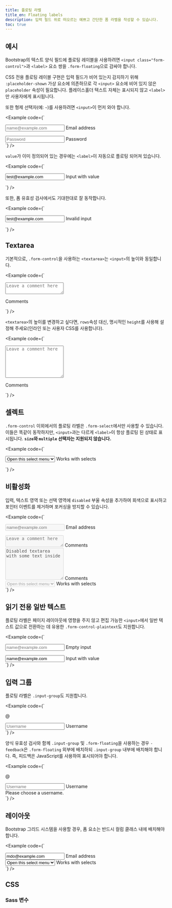 ```yaml
---
title: 플로팅 라벨
title_en: Floating labels
description: 입력 필드 위로 떠오르는 예쁘고 간단한 폼 라벨을 작성할 수 있습니다.
toc: true
---
```


## 예시

Bootstrap의 텍스트 양식 필드에 플로팅 레이블을 사용하려면 `<input class="form-control">`과 `<label>` 요소 쌍을 `.form-floating`으로 감싸야 합니다.

CSS 전용 플로팅 레이블 구현은 입력 필드가 비어 있는지 감지하기 위해 `:placeholder-shown` 가상 요소에 의존하므로 각 `<input>` 요소에 비어 있지 않은 `placeholder` 속성이 필요합니다. 플레이스홀더 텍스트 자체는 표시되지 않고 `<label>`만 사용자에게 표시됩니다.

또한 형제 선택자(예: `~`)를 사용하려면 `<input>`이 먼저 와야 합니다.

<Example code={`<div class="form-floating mb-3">
  <input type="email" class="form-control" id="floatingInput" placeholder="name@example.com">
  <label for="floatingInput">Email address</label>
</div>
<div class="form-floating">
  <input type="password" class="form-control" id="floatingPassword" placeholder="Password">
  <label for="floatingPassword">Password</label>
</div>`} />

`value`가 이미 정의되어 있는 경우에는 `<label>`이 자동으로 플로팅 되어져 있습니다.

<Example code={`<form class="form-floating">
  <input type="email" class="form-control" id="floatingInputValue" placeholder="name@example.com" value="test@example.com">
  <label for="floatingInputValue">Input with value</label>
</form>`} />

또한, 폼 유효성 검사에서도 기대한대로 잘 동작합니다.

<Example code={`<form class="form-floating">
  <input type="email" class="form-control is-invalid" id="floatingInputInvalid" placeholder="name@example.com" value="test@example.com">
  <label for="floatingInputInvalid">Invalid input</label>
</form>`} />

## Textarea

기본적으로, `.form-control`을 사용하는 `<textarea>`는 `<input>`의 높이와 동일합니다.

<Example code={`<div class="form-floating">
  <textarea class="form-control" placeholder="Leave a comment here" id="floatingTextarea"></textarea>
  <label for="floatingTextarea">Comments</label>
</div>`} />

`<textarea>`의 높이를 변경하고 싶다면, `rows`속성 대신, 명시적인 `height`를 사용해 설정해 주세요(인라인 또는 사용자 CSS를 사용합니다).

<Example code={`<div class="form-floating">
  <textarea class="form-control" placeholder="Leave a comment here" id="floatingTextarea2" style="height: 100px"></textarea>
  <label for="floatingTextarea2">Comments</label>
</div>`} />

## 셀렉트

`.form-control` 이외에서의 플로팅 라벨은 `.form-select`에서만 사용할 수 있습니다. 이들은 똑같이 동작하지만, `<input>`과는 다르게 `<label>`이 항상 플로팅 된 상태로 표시됩니다. **`size`와 `multiple` 선택자는 지원되지 않습니다.**

<Example code={`<div class="form-floating">
  <select class="form-select" id="floatingSelect" aria-label="Floating label select example">
    <option selected>Open this select menu</option>
    <option value="1">One</option>
    <option value="2">Two</option>
    <option value="3">Three</option>
  </select>
  <label for="floatingSelect">Works with selects</label>
</div>`} />

## 비활성화

입력, 텍스트 영역 또는 선택 영역에 `disabled` 부울 속성을 추가하여 회색으로 표시하고 포인터 이벤트를 제거하며 포커싱을 방지할 수 있습니다.

<Example code={`<div class="form-floating mb-3">
  <input type="email" class="form-control" id="floatingInputDisabled" placeholder="name@example.com" disabled>
  <label for="floatingInputDisabled">Email address</label>
</div>
<div class="form-floating mb-3">
  <textarea class="form-control" placeholder="Leave a comment here" id="floatingTextareaDisabled" disabled></textarea>
  <label for="floatingTextareaDisabled">Comments</label>
</div>
<div class="form-floating mb-3">
  <textarea class="form-control" placeholder="Leave a comment here" id="floatingTextarea2Disabled" style="height: 100px" disabled>Disabled textarea with some text inside</textarea>
  <label for="floatingTextarea2Disabled">Comments</label>
</div>
<div class="form-floating">
  <select class="form-select" id="floatingSelectDisabled" aria-label="Floating label disabled select example" disabled>
    <option selected>Open this select menu</option>
    <option value="1">One</option>
    <option value="2">Two</option>
    <option value="3">Three</option>
  </select>
  <label for="floatingSelectDisabled">Works with selects</label>
</div>`} />

## 읽기 전용 일반 텍스트

플로팅 라벨은 페이지 레이아웃에 영향을 주지 않고 편집 가능한 `<input>`에서 일반 텍스트 값으로 전환하는 데 유용한 `.form-control-plaintext`도 지원합니다.

<Example code={`<div class="form-floating mb-3">
  <input type="email" readonly class="form-control-plaintext" id="floatingEmptyPlaintextInput" placeholder="name@example.com">
  <label for="floatingEmptyPlaintextInput">Empty input</label>
</div>
<div class="form-floating mb-3">
  <input type="email" readonly class="form-control-plaintext" id="floatingPlaintextInput" placeholder="name@example.com" value="name@example.com">
  <label for="floatingPlaintextInput">Input with value</label>
</div>`} />

## 입력 그룹

플로팅 라벨은 `.input-group`도 지원합니다.

<Example code={`<div class="input-group mb-3">
  <span class="input-group-text">@</span>
  <div class="form-floating">
    <input type="text" class="form-control" id="floatingInputGroup1" placeholder="Username">
    <label for="floatingInputGroup1">Username</label>
  </div>
</div>`} />

양식 유효성 검사와 함께 `.input-group` 및 `.form-floating`을 사용하는 경우 `-feedback`은 `.form-floating` 외부에 배치하되 `.input-group` 내부에 배치해야 합니다. 즉, 피드백은 JavaScript를 사용하여 표시되어야 합니다.

<Example code={`<div class="input-group has-validation">
  <span class="input-group-text">@</span>
  <div class="form-floating is-invalid">
    <input type="text" class="form-control is-invalid" id="floatingInputGroup2" placeholder="Username" required>
    <label for="floatingInputGroup2">Username</label>
  </div>
  <div class="invalid-feedback">
    Please choose a username.
  </div>
</div>`} />

## 레이아웃

Bootstrap 그리드 시스템을 사용할 경우, 폼 요소는 반드시 컬럼 클래스 내에 배치해야 합니다.

<Example code={`<div class="row g-2">
  <div class="col-md">
    <div class="form-floating">
      <input type="email" class="form-control" id="floatingInputGrid" placeholder="name@example.com" value="mdo@example.com">
      <label for="floatingInputGrid">Email address</label>
    </div>
  </div>
  <div class="col-md">
    <div class="form-floating">
      <select class="form-select" id="floatingSelectGrid">
        <option selected>Open this select menu</option>
        <option value="1">One</option>
        <option value="2">Two</option>
        <option value="3">Three</option>
      </select>
      <label for="floatingSelectGrid">Works with selects</label>
    </div>
  </div>
</div>`} />

## CSS

### Sass 변수

<ScssDocs name="form-floating-variables" file="scss/_variables.scss" />
